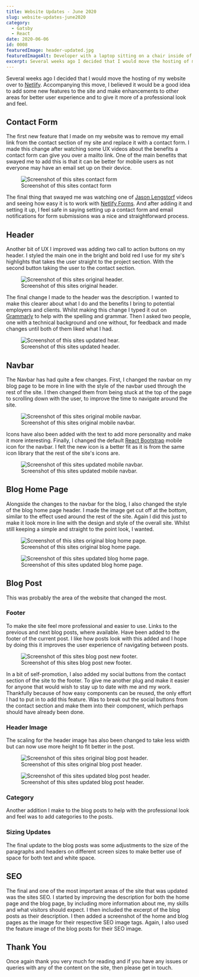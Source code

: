 ```yaml
---
title: Website Updates - June 2020
slug: website-updates-june2020
category:
  - Gatsby
  - React
date: 2020-06-06
id: 0008
featuredImage: header-updated.jpg
featuredImageAlt: Developer with a laptop sitting on a chair inside of an analog clock on the ground
excerpt: Several weeks ago I decided that I would move the hosting of my website over to Netlify. Accompanying...
---
```


Several weeks ago I decided that I would move the hosting of my website over to <a href='https://www.google.com/url?q=https://www.netlify.com/&amp;sa=D&amp;ust=1591456048028000'>Netlify</a>. Accompanying this move, I believed it would be a good idea to add some new features to the site and make enhancements to other areas for better user experience and to give it more of a professional look and feel.

## Contact Form

The first new feature that I made on my website was to remove my email link from the contact section of my site and replace it with a contact form. I made this change after watching some UX videos about the benefits a contact form can give you over a mailto link. One of the main benefits that swayed me to add this is that it can be better for mobile users as not everyone may have an email set up on their device.

<figure>
  <img src='contact-form.jpg' alt='Screenshot of this sites contact form' />
  <figcaption>Screenshot of this sites contact form</figcaption>
</figure>

The final thing that swayed me was watching one of <a href='https://www.google.com/url?q=https://www.youtube.com/watch?v%3Di6dZTL7gsCY&amp;sa=D&amp;ust=1591456048028000'>Jason Lengstorf</a> videos and seeing how easy it is to work with <a href='https://www.google.com/url?q=https://docs.netlify.com/forms/setup/&amp;sa=D&amp;ust=1591456048029000'>Netlify Forms</a>. And after adding it and setting it up, I feel safe in saying setting up a contact form and email notifications for form submissions was a nice and straightforward process.

## Header

Another bit of UX I improved was adding two call to action buttons on my header. I styled the main one in the bright and bold red I use for my site&#39;s highlights that takes the user straight to the project section. With the second button taking the user to the contact section.

<figure>
  <img
    src='header-original.jpg'
    alt='Screenshot of this sites original header.'
  />
  <figcaption>Screenshot of this sites original header.</figcaption>
</figure>

The final change I made to the header was the description. I wanted to make this clearer about what I do and the benefits I bring to potential employers and clients. Whilst making this change I typed it out on <a href='https://www.google.com/url?q=https://grammarly.com&amp;sa=D&amp;ust=1591456048029000'>Grammarly</a> to help with the spelling and grammar. Then I asked two people, one with a technical background and one without, for feedback and made changes until both of them liked what I had.

<figure>
  <img src='header-updated.jpg' alt='Screenshot of this sites updated hear.' />
  <figcaption>Screenshot of this sites updated header.</figcaption>
</figure>

## Navbar

The Navbar has had quite a few changes. First, I changed the navbar on my blog page to be more in line with the style of the navbar used through the rest of the site. I then changed them from being stuck at the top of the page to scrolling down with the user, to improve the time to navigate around the site.

<figure>
  <img
    src='mobile-menu-original.jpg'
    alt='Screenshot of this sites original mobile navbar.'
  />
  <figcaption>Screenshot of this sites original mobile navbar.</figcaption>
</figure>

Icons have also been added with the text to add more personality and make it more interesting. Finally, I changed the default <a href='https://www.google.com/url?q=https://react-bootstrap.github.io/components/navbar&amp;sa=D&amp;ust=1591456048030000'>React Bootstrap</a> mobile icon for the navbar. I felt the new icon is a better fit as it is from the same icon library that the rest of the site&#39;s icons are.

<figure>
  <img
    src='mobile-menu-updated.jpg'
    alt='Screenshot of this sites updated mobile navbar.'
  />
  <figcaption>Screenshot of this sites updated mobile navbar.</figcaption>
</figure>

## Blog Home Page

Alongside the changes to the navbar for the blog, I also changed the style of the blog home page header. I made the image get cut off at the bottom, similar to the effect used around the rest of the site. Again I did this just to make it look more in line with the design and style of the overall site. Whilst still keeping a simple and straight to the point look, I wanted.

<figure>
  <img
    src='blog-original.jpg'
    alt='Screenshot of this sites original blog home page.'
  />
  <figcaption>Screenshot of this sites original blog home page.</figcaption>
</figure>
<figure>
  <img
    src='blog-updated.jpg'
    alt='Screenshot of this sites updated blog home page.'
  />
  <figcaption>Screenshot of this sites updated blog home page.</figcaption>
</figure>

## Blog Post

This was probably the area of the website that changed the most.

### Footer

To make the site feel more professional and easier to use. Links to the previous and next blog posts, where available. Have been added to the footer of the current post. I like how posts look with this added and I hope by doing this it improves the user experience of navigating between posts.

<figure>
  <img
    src='blog-post-footer.jpg'
    alt='Screenshot of this sites blog post new footer.'
  />
  <figcaption>Screenshot of this sites blog post new footer.</figcaption>
</figure>

In a bit of self-promotion, I also added my social buttons from the contact section of the site to the footer. To give me another plug and make it easier for anyone that would wish to stay up to date with me and my work. Thankfully because of how easy components can be reused, the only effort I had to put in to add this feature. Was to break out the social buttons from the contact section and make them into their component, which perhaps should have already been done.

### Header Image

The scaling for the header image has also been changed to take less width but
can now use more height to fit better in the post.

<figure>
  <img
    src='blog-post-original.jpg'
    alt='Screenshot of this sites original blog post header.'
  />
  <figcaption>Screenshot of this sites original blog post header.</figcaption>
</figure>
<figure>
  <img
    src='blog-post-updated.jpg'
    alt='Screenshot of this sites updated blog post header.'
  />
  <figcaption>Screenshot of this sites updated blog post header.</figcaption>
</figure>

### Category

Another addition I make to the blog posts to help with the professional look and feel was to add categories to the posts.

### Sizing Updates

The final update to the blog posts was some adjustments to the size of the paragraphs and headers on different screen sizes to make better use of space for both text and white space.

## SEO

The final and one of the most important areas of the site that was updated was the sites SEO. I started by improving the description for both the home page and the blog page, by including more information about me, my skills and what visitors should expect. I then included the excerpt of the blog posts as their description. I then added a screenshot of the home and blog pages as the image for their respective SEO image tags. Again, I also used the feature image of the blog posts for their SEO image.

## Thank You

Once again thank you very much for reading and if you have any issues or queries with any of the content on the site, then please get in touch.
